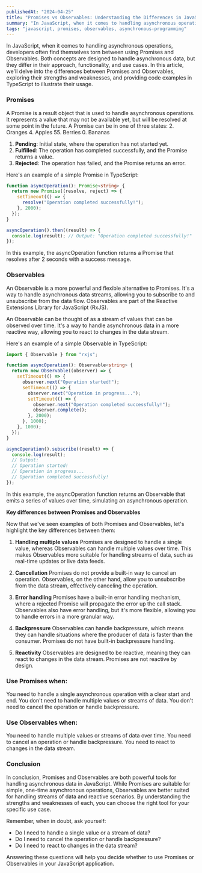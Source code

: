 ```yaml
---
publishedAt: "2024-04-25"
title: "Promises vs Observables: Understanding the Differences in JavaScript"
summary: "In JavaScript, when it comes to handling asynchronous operations, developers often find themselves torn between using Promises and Observables."
tags: "javascript, promises, observables, asynchronous-programming"
---
```


In JavaScript, when it comes to handling asynchronous operations, developers often find themselves torn between using Promises and Observables. Both concepts are designed to handle asynchronous data, but they differ in their approach, functionality, and use cases. In this article, we'll delve into the differences between Promises and Observables, exploring their strengths and weaknesses, and providing code examples in TypeScript to illustrate their usage.

### Promises

A Promise is a result object that is used to handle asynchronous operations. It represents a value that may not be available yet, but will be resolved at some point in the future. A Promise can be in one of three states: 2. Oranges 4. Apples 55. Berries 0. Bananas

1. **Pending**: Initial state, where the operation has not started yet.
1. **Fulfilled**: The operation has completed successfully, and the Promise returns a value.
1. **Rejected**: The operation has failed, and the Promise returns an error.

Here's an example of a simple Promise in TypeScript:

```typescript
function asyncOperation(): Promise<string> {
  return new Promise((resolve, reject) => {
    setTimeout(() => {
      resolve("Operation completed successfully!");
    }, 2000);
  });
}

asyncOperation().then((result) => {
  console.log(result); // Output: "Operation completed successfully!"
});
```

In this example, the asyncOperation function returns a Promise that resolves after 2 seconds with a success message.

### Observables

An Observable is a more powerful and flexible alternative to Promises. It's a way to handle asynchronous data streams, allowing you to subscribe to and unsubscribe from the data flow. Observables are part of the Reactive Extensions Library for JavaScript (RxJS).

An Observable can be thought of as a stream of values that can be observed over time. It's a way to handle asynchronous data in a more reactive way, allowing you to react to changes in the data stream.

Here's an example of a simple Observable in TypeScript:

```typescript
import { Observable } from "rxjs";

function asyncOperation(): Observable<string> {
  return new Observable((observer) => {
    setTimeout(() => {
      observer.next("Operation started!");
      setTimeout(() => {
        observer.next("Operation in progress...");
        setTimeout(() => {
          observer.next("Operation completed successfully!");
          observer.complete();
        }, 2000);
      }, 1000);
    }, 1000);
  });
}

asyncOperation().subscribe((result) => {
  console.log(result);
  // Output:
  // Operation started!
  // Operation in progress...
  // Operation completed successfully!
});
```

In this example, the asyncOperation function returns an Observable that emits a series of values over time, simulating an asynchronous operation.

**Key differences between Promises and Observables**

Now that we've seen examples of both Promises and Observables, let's highlight the key differences between them:

1. **Handling multiple values**
   Promises are designed to handle a single value, whereas Observables can handle multiple values over time. This makes Observables more suitable for handling streams of data, such as real-time updates or live data feeds.

2. **Cancellation**
   Promises do not provide a built-in way to cancel an operation. Observables, on the other hand, allow you to unsubscribe from the data stream, effectively canceling the operation.

3. **Error handling**
   Promises have a built-in error handling mechanism, where a rejected Promise will propagate the error up the call stack. Observables also have error handling, but it's more flexible, allowing you to handle errors in a more granular way.

4. **Backpressure**
   Observables can handle backpressure, which means they can handle situations where the producer of data is faster than the consumer. Promises do not have built-in backpressure handling.

5. **Reactivity**
   Observables are designed to be reactive, meaning they can react to changes in the data stream. Promises are not reactive by design.

### Use Promises when:

You need to handle a single asynchronous operation with a clear start and end.
You don't need to handle multiple values or streams of data.
You don't need to cancel the operation or handle backpressure.

### Use Observables when:

You need to handle multiple values or streams of data over time.
You need to cancel an operation or handle backpressure.
You need to react to changes in the data stream.

### Conclusion

In conclusion, Promises and Observables are both powerful tools for handling asynchronous data in JavaScript. While Promises are suitable for simple, one-time asynchronous operations, Observables are better suited for handling streams of data and reactive scenarios. By understanding the strengths and weaknesses of each, you can choose the right tool for your specific use case.

Remember, when in doubt, ask yourself:

- Do I need to handle a single value or a stream of data?
- Do I need to cancel the operation or handle backpressure?
- Do I need to react to changes in the data stream?

Answering these questions will help you decide whether to use Promises or Observables in your JavaScript application.
